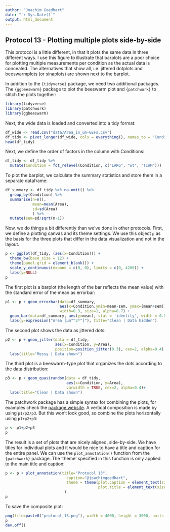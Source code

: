 ```yaml
---
author: "Joachim Goedhart"
date: "`r Sys.Date()`"
output: html_document
---
```


## Protocol 13 - Plotting multiple plots side-by-side {#protocol-13}

This protocol is a little different, in that it plots the same data in three different ways. I use this figure to illustrate that barplots are a poor choice for plotting multiple measurements per condition as the actual data is concealed. The alternatives that show all, i.e. jittered dotplots and beeswarmplots (or sinaplots) are shown next to the barplot.

In addition to the `{tidyverse}` package, we need two additional packages. The `{ggbeeswarm}` package to plot the beeswarm plot and `{patchwork}` to stitch the plots together:

```r
library(tidyverse)
library(patchwork)
library(ggbeeswarm)
```

Next, the wide data is loaded and converted into a tidy format:

```r
df_wide <- read.csv("data/Area_in_um-GEFs.csv")
df_tidy <- pivot_longer(df_wide, cols = everything(), names_to = "Condition", values_to = "Area")
head(df_tidy)
```

Next, we define the order of factors in the column with Conditions:

```r
df_tidy <- df_tidy %>%
  mutate(Condition = fct_relevel(Condition, c("LARG", "wt", "TIAM")))
```

To plot the barplot, we calculate the summary statistics and store them in a separate dataframe: 

```r
df_summary <- df_tidy %>% na.omit() %>%
  group_by(Condition) %>%
  summarise(n=n(),
            mean=mean(Area),
            sd=sd(Area)
            ) %>%
  mutate(sem=sd/sqrt(n-1))
```

Now, we do things a bit differently than we've done in other protocols. First, we define a plotting canvas and its theme settings. We use this object `p` as the basis for the three plots that differ in the data visualization and not in the layout.

```r
p <- ggplot(df_tidy, (aes(x=Condition))) +
  theme_bw(base_size = 12) +
  theme(panel.grid = element_blank()) +
  scale_y_continuous(expand = c(0, 0), limits = c(0, 4200)) +
  labs(y=NULL)
p
```
The first plot is a barplot (the length of the bar reflects the mean value) with the standard error of the mean as errorbar:

```r
p1 <- p + geom_errorbar(data=df_summary,
                        aes(x=Condition,ymin=mean-sem, ymax=(mean+sem)),
                        width=0.3, size=1, alpha=0.7) +
  geom_bar(data=df_summary, aes(y=mean), stat = 'identity', width = 0.5) +
  labs(y=expression("Area [µm"^2*"]"), title="Clean | Data hidden")
```

The second plot shows the data as jittered dots:

```r
p2 <- p + geom_jitter(data = df_tidy,
                      aes(x=Condition, y=Area),
                      position=position_jitter(0.3), cex=2, alpha=0.4) +
  labs(title="Messy | Data shown")
```

The third plot is a beeswarm-type plot that organizes the dots according to the data distribution:

```r
p3 <- p + geom_quasirandom(data = df_tidy,
                           aes(x=Condition, y=Area),
                           varwidth = TRUE, cex=2, alpha=0.4)+
  labs(title="Clean | Data shown")
```

The patchwork package has a simple syntax for combining the plots, for examples check the [package website](https://patchwork.data-imaginist.com/articles/patchwork.html). A vertical composition is made by using `p1/p2/p3`. But this won't look good, so combine the plots horizontally using `p1+p2+p3`:

```r
p <- p1+p2+p3
p
```

The result is a set of plots that are nicely aligned, side-by-side. We have titles for individual plots and it would be nice to have a title and caption for the entire panel. We can use the `plot_annotation()` function from the `{patchwork}` package. The 'theme' specified in this function is only applied to the main title and caption:

```r
p <- p + plot_annotation(title="Protocol 13",
                           caption="@joachimgoedhart",
                           theme = theme(plot.caption = element_text(size = 12, color="grey80"),
                                         plot.title = element_text(size = 18))
                          )
p
```

To save the composite plot:

```r
png(file=paste0("protocol_13.png"), width = 4000, height = 3000, units = "px", res = 400)
p
dev.off()
```


